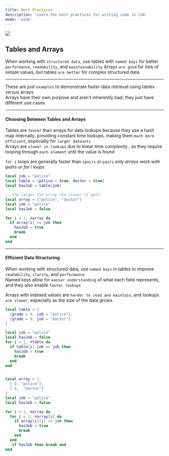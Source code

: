 ```yaml
---
title: Best Practices
description: 'Learn the best practices for writing code in LUA'
mode: 'wide'
---
```


<Frame>
  <img src="images/64416274.png"/>
</Frame>

## Tables and Arrays
When working with `structured data`, use tables with `named keys` for better `performance`, `readability`, and `maintainability`
Arrays `are good` for lists of simple values, but tables `are better` for complex structured data

---

<Warning> These are  just `examples` to demonstrate faster data retrieval using tables versus arrays <br/>
Arrays have their own purpose and aren't inherently bad; they just have different use cases </Warning>

---

#### Choosing Between Tables and Arrays
Tables are `faster` than arrays for data lookups because they use a hash map internally, providing constant time lookups, making them `much more efficient`, especially for `larger datasets` <br/>
Arrays are `slower in lookups` due to linear time complexity , as they require looping through `each element` until the value is found

<Tip>`for i` loops are generally faster than `ipairs` or `pairs` *only arrays work with ipairs or for i loops*</Tip>

<CodeGroup>

```lua Good 
local job = "police"
local table = {police = true, doctor = true}
local hasJob = table[job]
```

```lua Bad
-- the larger the array the slower it gets
local array = {"police", "doctor"}
local job = "police"
local hasJob = false

for i = 1, #array do
  if array[i] == job then
    hasJob = true
    break
  end
end

```
</CodeGroup>

---

#### Efficient Data Structuring
When working with structured data, use `named keys` in tables to improve `readability`, `clarity`, and `performance` <br/>
Named keys allow for `easier understanding` of what each field represents, and they also enable `faster lookups` <br/>

Arrays with indexed values are `harder to read and maintain`, and lookups `are slower`, especially as the size of the data grows. 

<CodeGroup>

```lua Good  
local table = {
  {grade = 0, job = "police"}, 
  {grade = 0, job = "doctor"}  
}

local job = "police"
local hasJob = false
for i = 1, #table do
  if table[i].job == job then
    hasJob = true
    break
  end
end

```

```lua Bad

local array = {
  { 0, "police"},
  { 0,  "doctor"} 
}
local job = "police"
local hasJob = false

for i = 1, #array do
  for j = 1, #array[i] do
    if array[i][j] == job then
      hasJob = true
      break
    end
  end
   if hasJob then break end
end

```
</CodeGroup>